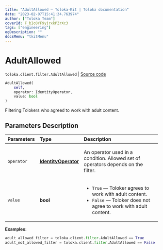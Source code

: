 ```yaml
---
title: "AdultAllowed — Toloka-Kit | Toloka documentation"
date: "2023-02-07T15:41:34.763974"
author: ["Toloka Team"]
coverId: F_bIcOYF9yjrxkPZrXc3
tags: ["engineering"]
ogDescription: ""
docsMenu: "tkitMenu"
---
```


# AdultAllowed
`toloka.client.filter.AdultAllowed` | [Source code](https://github.com/Toloka/toloka-kit/blob/v1.1.3/src/client/filter.py#L316)

```python
AdultAllowed(
    self,
    operator: IdentityOperator,
    value: bool
)
```

Filtering Tolokers who agreed to work with adult content.

## Parameters Description

| Parameters | Type | Description |
| :----------| :----| :-----------|
`operator`|**[IdentityOperator](/docs-new/toloka-kit/reference/toloka.client.primitives.operators.IdentityOperator)**|<p>An operator used in a condition. Allowed set of operators depends on the filter.</p>
`value`|**bool**|<ul> <li>`True` — Toloker agrees to work with adult content.</li> <li>`False` — Toloker does not agree to work with adult content.</li> </ul>

**Examples:**

```python
adult_allowed_filter = toloka.client.filter.AdultAllowed == True
adult_not_allowed_filter = toloka.client.filter.AdultAllowed == False
```
